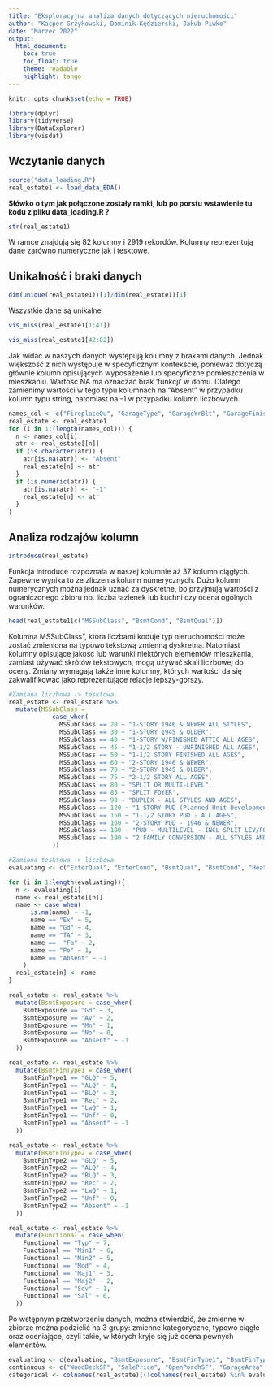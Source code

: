 ```yaml
---
title: "Eksploracyjna analiza danych dotyczących nieruchomości"
author: "Kacper Grzykowski, Dominik Kędzierski, Jakub Piwko"
date: "Marzec 2022"
output:
  html_document:
    toc: true
    toc_float: true
    theme: readable
    highlight: tango
---
```


```r
knitr::opts_chunk$set(echo = TRUE)
```

```r
library(dplyr)
library(tidyverse)
library(DataExplorer)
library(visdat)
```

## Wczytanie danych
```r
source("data_loading.R")
real_estate1 <- load_data_EDA()
```

**Słówko o tym jak połączone zostały ramki, lub po porstu wstawienie tu kodu z pliku data_loading.R ?**

```r
str(real_estate1)
```
W ramce znajdują się 82 kolumny i 2919 rekordów. Kolumny reprezentują dane zarówno numeryczne jak i tesktowe. 

## Unikalność i braki danych

```r
dim(unique(real_estate1))[1]/dim(real_estate1)[1]
```
Wszystkie dane są unikalne

```r
vis_miss(real_estate1[1:41])
```
```r
vis_miss(real_estate1[42:82])
```
Jak widać w naszych danych występują kolumny z brakami danych. Jednak większość z nich występuje w specyficznym kontekście, ponieważ dotyczą głównie kolumn opisujących wyposażenie lub specyficzne pomieszczenia w mieszkaniu. Wartość NA ma oznaczać brak 'funkcji' w domu. Dlatego zamienimy wartości w tego typu kolumnach na "Absent" w przypadku kolumn typu string, natomiast na -1 w przypadku kolumn liczbowych.   

```r
names_col <- c("FireplaceQu", "GarageType", "GarageYrBlt", "GarageFinish", "GarageQual", "GarageCond", "PoolQC", "Fence", "MiscFeature", "Alley", "BsmtQual", "BsmtCond", "BsmtExposure", "BsmtFinType1", "BsmtFinType2")
real_estate <- real_estate1
for (i in 1:(length(names_col))) {
  n <- names_col[i]
  atr <- real_estate[[n]]
  if (is.character(atr)) {
    atr[is.na(atr)] <- "Absent"
    real_estate[n] <- atr
  }
  if (is.numeric(atr)) {
    atr[is.na(atr)] <- "-1"
    real_estate[n] <- atr
  }
}
```

## Analiza rodzajów kolumn

```r
introduce(real_estate)
```
Funkcja introduce rozpoznała w naszej kolumnie aż 37 kolumn ciągłych. Zapewne wynika to ze zliczenia kolumn numerycznych. Dużo kolumn numerycznych można jednak uznać za dyskretne, bo przyjmują wartości z ograniczonego zbioru np. liczba łazienek lub kuchni czy ocena ogólnych warunków. 

```r
head(real_estate1[c("MSSubClass", "BsmtCond", "BsmtQual")])
```

Kolumna MSSubClass", która liczbami koduje typ nieruchomości może zostać zmieniona na typowo tekstową zmienną dyskretną. Natomiast kolumny opisujące jakość lub warunki niektórych elementów mieszkania, zamiast używać skrótów tekstowych, mogą używać skali liczbowej do oceny. Zmiany wymagają także inne kolumny, których wartości da się zakwalifikować jako reprezentujące relacje lepszy-gorszy. 

```r
#Zamiana liczbowa -> tesktowa
real_estate <- real_estate %>% 
  mutate(MSSubClass = 
            case_when(
              MSSubClass == 20 ~ "1-STORY 1946 & NEWER ALL STYLES",
              MSSubClass == 30 ~ "1-STORY 1945 & OLDER",
              MSSubClass == 40 ~ "1-STORY W/FINISHED ATTIC ALL AGES",
              MSSubClass == 45 ~ "1-1/2 STORY - UNFINISHED ALL AGES",
              MSSubClass == 50 ~ "1-1/2 STORY FINISHED ALL AGES",
              MSSubClass == 60 ~ "2-STORY 1946 & NEWER",
              MSSubClass == 70 ~ "2-STORY 1945 & OLDER",
              MSSubClass == 75 ~ "2-1/2 STORY ALL AGES",
              MSSubClass == 80 ~ "SPLIT OR MULTI-LEVEL",
              MSSubClass == 85 ~ "SPLIT FOYER",
              MSSubClass == 90 ~ "DUPLEX - ALL STYLES AND AGES",
              MSSubClass == 120 ~ "1-STORY PUD (Planned Unit Development) - 1946 & NEWER",
              MSSubClass == 150 ~ "1-1/2 STORY PUD - ALL AGES",
              MSSubClass == 160 ~ "2-STORY PUD - 1946 & NEWER",
              MSSubClass == 180 ~ "PUD - MULTILEVEL - INCL SPLIT LEV/FOYER",
              MSSubClass == 190 ~ "2 FAMILY CONVERSION - ALL STYLES AND AGES"
            ))
```

```r
#Zamiana tesktowa -> liczbowa
evaluating <- c("ExterQual", "ExterCond", "BsmtQual", "BsmtCond", "HeatingQC", "KitchenQual", "FireplaceQu", "GarageQual", "GarageCond", "PoolQC")

for (i in 1:length(evaluating)){
  n <- evaluating[i]
  name <- real_estate[[n]]
  name <- case_when(
      is.na(name) ~ -1,
      name == "Ex" ~ 5,
      name == "Gd" ~ 4,
      name == "TA" ~ 3,
      name ==  "Fa" ~ 2,
      name == "Po" ~ 1,
      name == "Absent" ~ -1
    )
  real_estate[n] <- name
}

real_estate <- real_estate %>% 
  mutate(BsmtExposure = case_when(
    BsmtExposure == "Gd" ~ 3,
    BsmtExposure == "Av" ~ 2,
    BsmtExposure == "Mn" ~ 1,
    BsmtExposure == "No" ~ 0,
    BsmtExposure == "Absent" ~ -1
  ))

real_estate <- real_estate %>% 
  mutate(BsmtFinType1 = case_when(
    BsmtFinType1 == "GLQ" ~ 5,
    BsmtFinType1 == "ALQ" ~ 4,
    BsmtFinType1 == "BLQ" ~ 3,
    BsmtFinType1 == "Rec" ~ 2,
    BsmtFinType1 == "LwQ" ~ 1,
    BsmtFinType1 == "Unf" ~ 0,
    BsmtFinType1 == "Absent" ~ -1
  )) 

real_estate <- real_estate %>% 
  mutate(BsmtFinType2 = case_when(
    BsmtFinType2 == "GLQ" ~ 5,
    BsmtFinType2 == "ALQ" ~ 4,
    BsmtFinType2 == "BLQ" ~ 3,
    BsmtFinType2 == "Rec" ~ 2,
    BsmtFinType2 == "LwQ" ~ 1,
    BsmtFinType2 == "Unf" ~ 0,
    BsmtFinType2 == "Absent" ~ -1
  )) 

real_estate <- real_estate %>% 
  mutate(Functional = case_when(
    Functional == "Typ" ~ 7,
    Functional == "Min1" ~ 6,
    Functional == "Min2" ~ 5,
    Functional == "Mod" ~ 4,
    Functional == "Maj1" ~ 3,
    Functional == "Maj2" ~ 2,
    Functional == "Sev" ~ 1,
    Functional == "Sal" ~ 0,
  ))
```

Po wstępnym przetworzeniu danych, można stwierdzić, że zmienne w zbiorze można podzielić na 3 grupy: zmienne kategoryczne, typowo ciągłe oraz oceniające, czyli takie, w których kryje się już ocena pewnych elementów. 

```r
evaluating <- c(evaluating, "BsmtExposure", "BsmtFinType1", "BsmtFinType2", "Functional", "OverallQual", "OverallCond")
continuous <- c("WoodDeckSF", "SalePrice", "OpenPorchSF", "GarageArea", "EnclosedPorch", "PoolArea", "X2ndFlrSF", "X1stFlrSF", "TotalBsmtSF", "GrLivArea", "YearRemodAdd", "YearBuilt", "MasVnrArea", "LotFrontage", "LotArea", "BsmtUnfSF", "BsmtFinSF1", "BsmtFinSF2")
categorical <- colnames(real_estate)[(!colnames(real_estate) %in% evaluating) & (!colnames(real_estate) %in% continuous)]
```